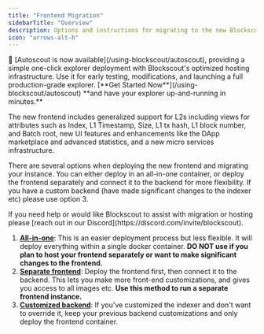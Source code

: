 ```yaml
---
title: "Frontend Migration"
sidebarTitle: "Overview"
description: Options and instructions for migrating to the new Blockscout frontend.
icon: "arrows-alt-h"
---
```


<Tip>
🚗 [Autoscout is now available](/using-blockscout/autoscout), providing a simple one-click explorer deployment with Blockscout's optimized hosting infrastructure. Use it for early testing, modifications, and launching a full production-grade explorer. [**Get Started Now**](/using-blockscout/autoscout) **and have your explorer up-and-running in minutes.**

</Tip>

The new frontend includes generalized support for L2s including views for attributes such as Index, L1 Timestamp, Size, L1 tx hash, L1 block number, and Batch root, new UI features and enhancements like the DApp marketplace and advanced statistics, and a new micro services infrastructure.

There are several options when deploying the new frontend and migrating your instance. You can either deploy in an all-in-one container, or deploy the frontend separately and connect it to the backend for more flexibility. If you have a custom backend (have made significant changes to the indexer etc) please use option 3.

<Tip>
If you need help or would like Blockscout to assist with migration or hosting please [reach out in our Discord](https://discord.com/invite/blockscout).

</Tip>

1. [**All-in-one**](/setup/deployment/frontend-migration/all-in-one-container): This is an easier deployment process but less flexible. It will deploy everything within a single docker container. **DO NOT use if you plan to host your frontend separately or want to make significant changes to the frontend.**
2. [**Separate frontend**](/setup/deployment/frontend-migration/separate-frontend): Deploy the frontend first, then connect it to the backend. This lets you make more front-end customizations, and gives you access to all images etc. **Use this method to run a separate frontend instance.**
3. [**Customized backend**](/setup/deployment/frontend-migration/customized-backend): If you've customized the indexer and don't want to override it, keep your previous backend customizations and only deploy the frontend container.